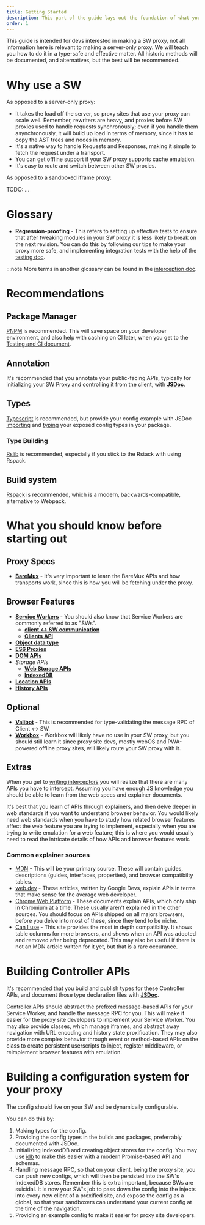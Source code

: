 ```yaml
---
title: Getting Started
description: This part of the guide lays out the foundation of what you need to know to build a SW proxy.
order: 1
---
```


This guide is intended for devs interested in making a SW proxy, not all information here is relevant to making a server-only proxy. We will teach you how to do it in a type-safe and effective matter. All historic methods will be documented, and alternatives, but the best will be recommended.

# Why use a SW

As opposed to a server-only proxy:

- It takes the load off the server, so proxy sites that use your proxy can scale well. Remember, rewriters are heavy, and proxies before SW proxies used to handle requests synchronously; even if you handle them asynchronously, it will build up load in terms of memory, since it has to copy the AST trees and nodes in memory.
- It's a native way to handle Requests and Responses, making it simple to fetch the request under a transport.
- You can get offline support if your SW proxy supports cache emulation.
- It's easy to route and switch between other SW proxies.

As opposed to a sandboxed iframe proxy:

TODO: ...

# Glossary

- **Regression-proofing** - This refers to setting up effective tests to ensure that after tweaking modules in your SW proxy it is less likely to break on the next revision. You can do this by following our tips to make your proxy more safe, and implementing integration tests with the help of the [testing doc](./testing.mdx).

:::note
More terms in another glossary can be found in the [interception doc](./interception.mdx).

# Recommendations

## Package Manager

[PNPM](https://pnpm.io) is recommended. This will save space on your developer environment, and also help with caching on CI later, when you get to the [Testing and CI document](./testing.mdx).

## Annotation

It's recommended that you annotate your public-facing APIs, typically for initializing your SW Proxy and controlling it from the client, with [**JSDoc**](https://jsdoc.app).

## Types

[Typescript](https://www.typescriptlang.org) is recommended, but provide your config example with JSDoc [importing](https://jsdoc.app/tags-type) and [typing](https://jsdoc.app/tags-type) your exposed config types in your package. 

### Type Building

[Rslib](https://rslib.rs/guide/start/) is recommended, especially if you stick to the Rstack with using Rspack.

## Build system

[Rspack](https://rspack.rs/guide/start/quick-start) is recommended, which is a modern, backwards-compatible, alternative to Webpack.

# What you should know before starting out

## Proxy Specs

- [**BareMux**](https://github.com/MercuryWorkshop/bare-mux) - It's very important to learn the BareMux APIs and how transports work, since this is how you will be fetching under the proxy.

## Browser Features

- [**Service Workers**](https://developer.mozilla.org/en-US/docs/Web/API/Service_Worker_API) - You should also know that Service Workers are commonly referred to as "SWs".
  - [**client \<-\> SW communication**](https://web.dev/articles/two-way-communication-guide)
  - [**Clients API**](https://developer.mozilla.org/en-US/docs/Web/API/Clients)
- [**Object data type**](https://developer.mozilla.org/en-US/docs/Web/JavaScript/Reference/Global_Objects/Object)
- [**ES6 Proxies**](https://developer.mozilla.org/en-US/docs/Web/JavaScript/Reference/Global_Objects/Proxy)
- [**DOM APIs**](https://developer.mozilla.org/en-US/docs/Web/API/Document_Object_Model)
- *Storage APIs*
  - [**Web Storage APIs**](https://developer.mozilla.org/en-US/docs/Web/API/Web_Storage_API)
  - [**IndexedDB**](https://developer.mozilla.org/en-US/docs/Web/API/IndexedDB_API)
- [**Location APIs**](https://developer.mozilla.org/en-US/docs/Web/API/Location)
- [**History APIs**](https://developer.mozilla.org/en-US/docs/Web/API/History_API)

## Optional

- [**Valibot**](https://valibot.dev) - This is recommended for type-validating the message RPC of Client \<-\> SW.
- [**Workbox**](https://developer.chrome.com/docs/workbox) - Workbox will likely have no use in your SW proxy, but you should still learn it since proxy site devs, mostly webOS and PWA-powered offline proxy sites, will likely route your SW proxy with it.

## Extras

When you get to [writing interceptors](./interception.mdx) you will realize that there are many APIs you have to intercept. Assuming you have enough JS knowledge you should be able to learn from the web specs and explainer documents.

It's best that you learn of APIs through explainers, and then delve deeper in web standards if you want to understand browser behavior. You would likely need web standards when you have to study how related browser features affect the web feature you are trying to implement, especially when you are trying to write emulation for a web feature; this is where you would usually need to read the intricate details of how APIs and browser features work.

### Common explainer sources

- [MDN](https://developer.mozilla.org/en-US/docs/Web/API) - This will be your primary source. These will contain guides, descriptions (guides, interfaces, properties), and browser compatibilty tables.
- [web.dev](https://web.dev/articles) - These articles, written by Google Devs, explain APIs in terms that make sense for the average web developer.
- [Chrome Web Platform](https://developer.chrome.com/docs/web-platform) - These documents explain APIs, which only ship in Chromium at a time. These usually aren't explained in the other sources. You should focus on APIs shipped on all majors browsers, before you delve into most of these, since they tend to be niche.
- [Can I use](https://caniuse.com) - This site provides the most in depth compatibility. It shows table columns for more browsers, and shows when an API was adopted and removed after being deprecated. This may also be useful if there is not an MDN article written for it yet, but that is a rare occurance.

# Building Controller APIs

It's recommended that you build and publish types for these Controller APIs, and document those type declaration files with [**JSDoc**](https://jsdoc.app).

Controller APIs should abstract the prefixed message-based APIs for your Service Worker, and handle the message RPC for you. This will make it easier for the proxy site developers to implement your Service Worker. You may also provide classes, which manage iframes, and abstract away navigation with URL encoding and history state proxification. They may also provide more complex behavior through event or method-based APIs on the class to create persistent userscripts to inject, register middleware, or reimplement browser features with emulation.

# Building a configuration system for your proxy

The config should live on your SW and be dynamically configurable.

You can do this by:

1. Making types for the config.
2. Providing the config types in the builds and packages, preferrably documented with JSDoc.
3. Initializing IndexedDB and creating object stores for the config. You may use [idb](https://www.npmjs.com/package/idb) to make this easier with a modern Promise-based API and schemas.
4. Handling message RPC, so that on your client, being the proxy site, you can push new configs, which will then be persisted into the SW's IndexedDB stores. Remember this is extra important, because SWs are suicidal. It is now your SW's job to pass down the config into the injects into every new client of a proxified site, and expose the config as a global, so that your sandboxers can understand your current config at the time of the navigation.
5. Providing an example config to make it easier for proxy site developers.
